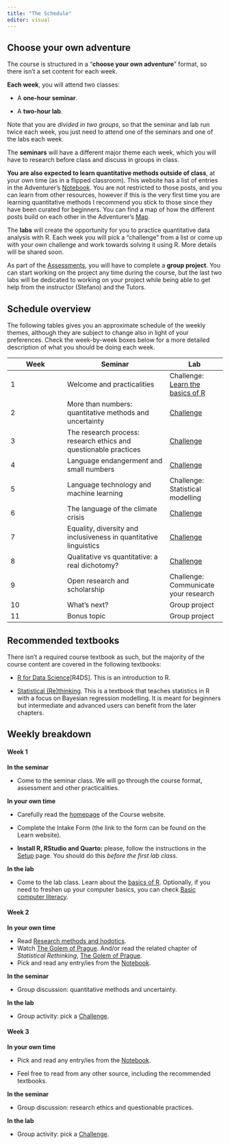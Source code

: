 ```yaml
---
title: "The Schedule"
editor: visual
---
```


## Choose your own adventure

The course is structured in a "**choose your own adventure**" format, so there isn't a set content for each week.

::: callout-important
**Each week**, you will attend two classes:

-   A **one-hour seminar**.

-   A **two-hour lab**.

Note that you are *divided in two groups*, so that the seminar and lab run twice each week, you just need to attend one of the seminars and one of the labs each week.
:::

The **seminars** will have a different major theme each week, which you will have to research before class and discuss in groups in class.

**You are also expected to learn quantitative methods outside of class**, at your own time (as in a flipped classroom). This website has a list of entries in the Adventurer's [Notebook](notebook.qmd). You are not restricted to those posts, and you can learn from other resources, however if this is the very first time you are learning quantitative methods I recommend you stick to those since they have been curated for beginners. You can find a map of how the different posts build on each other in the Adventurer's [Map](map.qmd).

The **labs** will create the opportunity for you to practice quantitative data analysis with R. Each week you will pick a "challenge" from a list or come up with your own challenge and work towards solving it using R. More details will be shared soon.

As part of the [Assessments](assessments.qmd), you will have to complete a **group project**. You can start working on the project any time during the course, but the last two labs will be dedicated to working on your project while being able to get help from the instructor (Stefano) and the Tutors.

## Schedule overview

The following tables gives you an approximate schedule of the weekly themes, although they are subject to change also in light of your preferences. Check the week-by-week boxes below for a more detailed description of what you should be doing each week.

| Week | Seminar                                                           | Lab                                                    |
|-------------------|-----------------------------------|-------------------|
| 1    | Welcome and practicalities                                        | Challenge: [Learn the basics of R](posts/r-basics.qmd) |
| 2    | More than numbers: quantitative methods and uncertainty           | [Challenge](challenges.qmd)                            |
| 3    | The research process: research ethics and questionable practices  | [Challenge](challenges.qmd)                            |
| 4    | Language endangerment and small numbers                           | [Challenge](challenges.qmd)                            |
| 5    | Language technology and machine learning                          | Challenge: Statistical modelling                       |
| 6    | The language of the climate crisis                                | [Challenge](challenges.qmd)                            |
| 7    | Equality, diversity and inclusiveness in quantitative linguistics | [Challenge](challenges.qmd)                            |
| 8    | Qualitative vs quantitative: a real dichotomy?                    | [Challenge](challenges.qmd)                            |
| 9    | Open research and scholarship                                     | Challenge: Communicate your research                   |
| 10   | What's next?                                                      | Group project                                          |
| 11   | Bonus topic                                                       | Group project                                          |

## Recommended textbooks

There isn't a required course textbook as such, but the majority of the course content are covered in the following textbooks:

-   [R for Data Science](https://r4ds.hadley.nz)\[R4DS\]. This is an introduction to R.

-   [Statistical (Re)thinking](https://discovered.ed.ac.uk/permalink/44UOE_INST/110jsec/alma9924745740602466). This is a textbook that teaches statistics in R with a focus on Bayesian regression modelling. It is meant for beginners but intermediate and advanced users can benefit from the later chapters.

## Weekly breakdown

::: {.callout-note collapse="false"}
#### Week 1

**In the seminar**

-   Come to the seminar class. We will go through the course format, assessment and other practicalities.

**In your own time**

-   Carefully read the [homepage](index.qmd) of the Course website.

-   Complete the Intake Form (the link to the form can be found on the Learn website).

-   **Install R, RStudio and Quarto:** please, follow the instructions in the [Setup](setup.qmd) page. You should do this *before the first lab class*.

**In the lab**

-   Come to the lab class. Learn about the [basics of R](posts/r-basics.qmd). Optionally, if you need to freshen up your computer basics, you can check [Basic computer literacy](posts/computer-basics.qmd).
:::

::: {.callout-note collapse="false"}
#### Week 2

**In your own time**

-   Read [Research methods and hodotics](posts/hodotics.qmd).
-   Watch [The Golem of Prague](https://youtu.be/FdnMWdICdRs?si=BLyz4G19T5elt_ho). And/or read the related chapter of *Statistical Rethinking*, [The Golem of Prague](https://discovered.ed.ac.uk/permalink/44UOE_INST/19s2m21/cdi_proquest_ebookcentralchapters_6133700_13_20).
-   Pick and read any entry/ies from the [Notebook](notebook.qmd).

**In the seminar**

-   Group discussion: quantitative methods and uncertainty.

**In the lab**

-   Group activity: pick a [Challenge](challenges.qmd).
:::

::: {.callout-note collapse="true"}
#### Week 3

**In your own time**

-   Pick and read any entry/ies from the [Notebook](notebook.qmd).

-   Feel free to read from any other source, including the recommended textbooks.

**In the seminar**

-   Group discussion: research ethics and questionable practices.

**In the lab**

-   Group activity: pick a [Challenge](challenges.qmd).
:::
